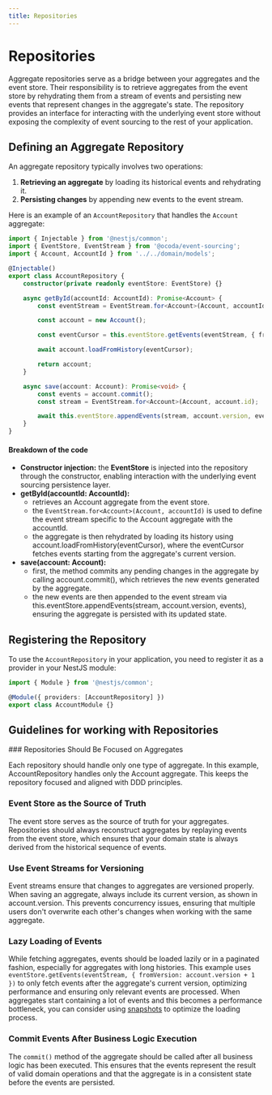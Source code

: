 ```yaml
---
title: Repositories
---
```



# Repositories

Aggregate repositories serve as a bridge between your aggregates and the event store. Their responsibility is to retrieve aggregates from the event store by rehydrating them from a stream of events and persisting new events that represent changes in the aggregate's state. The repository provides an interface for interacting with the underlying event store without exposing the complexity of event sourcing to the rest of your application.

## Defining an Aggregate Repository

An aggregate repository typically involves two operations:
1. **Retrieving an aggregate** by loading its historical events and rehydrating it.
2. **Persisting changes** by appending new events to the event stream.

Here is an example of an `AccountRepository` that handles the `Account` aggregate:

```typescript {7,14,16,22,25} copy
import { Injectable } from '@nestjs/common';
import { EventStore, EventStream } from '@ocoda/event-sourcing';
import { Account, AccountId } from '../../domain/models';

@Injectable()
export class AccountRepository {
	constructor(private readonly eventStore: EventStore) {}

	async getById(accountId: AccountId): Promise<Account> {
		const eventStream = EventStream.for<Account>(Account, accountId);

		const account = new Account();

		const eventCursor = this.eventStore.getEvents(eventStream, { fromVersion: account.version + 1 });

		await account.loadFromHistory(eventCursor);

		return account;
	}

	async save(account: Account): Promise<void> {
		const events = account.commit();
		const stream = EventStream.for<Account>(Account, account.id);

        await this.eventStore.appendEvents(stream, account.version, events);
	}
}
```

#### Breakdown of the code
- **Constructor injection:** the **EventStore** is injected into the repository through the constructor, enabling interaction with the underlying event sourcing persistence layer.
- **getById(accountId: AccountId):**
    - retrieves an Account aggregate from the event store.
    - the `EventStream.for<Account>(Account, accountId)` is used to define the event stream specific to the Account aggregate with the accountId.
    - the aggregate is then rehydrated by loading its history using account.loadFromHistory(eventCursor), where the eventCursor fetches events starting from the aggregate's current version.
- **save(account: Account):**
    - first, the method commits any pending changes in the aggregate by calling account.commit(), which retrieves the new events generated by the aggregate.
    - the new events are then appended to the event stream via this.eventStore.appendEvents(stream, account.version, events), ensuring the aggregate is persisted with its updated state.

## Registering the Repository

To use the `AccountRepository` in your application, you need to register it as a provider in your NestJS module:

```typescript copy
import { Module } from '@nestjs/common';

@Module({ providers: [AccountRepository] })
export class AccountModule {}
```

## Guidelines for working with Repositories

<Steps>
### Repositories Should Be Focused on Aggregates

Each repository should handle only one type of aggregate. In this example, AccountRepository handles only the Account aggregate. This keeps the repository focused and aligned with DDD principles.

### Event Store as the Source of Truth
The event store serves as the source of truth for your aggregates. Repositories should always reconstruct aggregates by replaying events from the event store, which ensures that your domain state is always derived from the historical sequence of events.

### Use Event Streams for Versioning
Event streams ensure that changes to aggregates are versioned properly. When saving an aggregate, always include its current version, as shown in account.version. This prevents concurrency issues, ensuring that multiple users don't overwrite each other's changes when working with the same aggregate.

### Lazy Loading of Events
While fetching aggregates, events should be loaded lazily or in a paginated fashion, especially for aggregates with long histories. This example uses `eventStore.getEvents(eventStream, { fromVersion: account.version + 1 })` to only fetch events after the aggregate's current version, optimizing performance and ensuring only relevant events are processed.
When aggregates start containing a lot of events and this becomes a performance bottleneck, you can consider using [snapshots](/start/snapshots) to optimize the loading process.

### Commit Events After Business Logic Execution
The `commit()` method of the aggregate should be called after all business logic has been executed. This ensures that the events represent the result of valid domain operations and that the aggregate is in a consistent state before the events are persisted.
</Steps>
